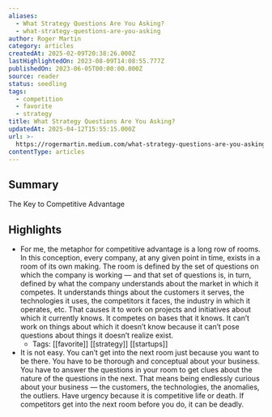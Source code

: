```yaml
---
aliases:
  - What Strategy Questions Are You Asking?
  - what-strategy-questions-are-you-asking
author: Roger Martin
category: articles
createdAt: 2025-02-09T20:38:26.000Z
lastHighlightedOn: 2023-08-09T14:08:55.777Z
publishedOn: 2023-06-05T00:00:00.000Z
source: reader
status: seedling
tags:
  - competition
  - favorite
  - strategy
title: What Strategy Questions Are You Asking?
updatedAt: 2025-04-12T15:55:15.000Z
url: >-
  https://rogermartin.medium.com/what-strategy-questions-are-you-asking-587d32239a48
contentType: articles
---
```

## Summary

The Key to Competitive Advantage

## Highlights

- For me, the metaphor for competitive advantage is a long row of rooms. In this conception, every company, at any given point in time, exists in a room of its own making. The room is defined by the set of questions on which the company is working — and that set of questions is, in turn, defined by what the company understands about the market in which it competes. It understands things about the customers it serves, the technologies it uses, the competitors it faces, the industry in which it operates, etc. That causes it to work on projects and initiatives about which it currently knows. It competes on bases that it knows. It can’t work on things about which it doesn’t know because it can’t pose questions about things it doesn’t realize exist.
    - Tags: [[favorite]] [[strategy]] [[startups]]
- It is not easy. You can’t get into the next room just because you want to be there. You have to be thorough and conceptual about your business. You have to answer the questions in your room to get clues about the nature of the questions in the next. That means being endlessly curious about your business — the customers, the technologies, the anomalies, the outliers. Have urgency because it is competitive life or death. If competitors get into the next room before you do, it can be deadly.

